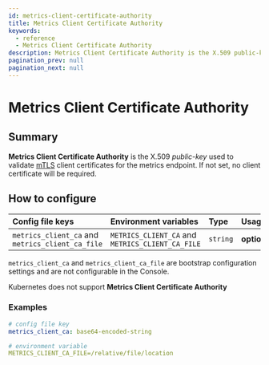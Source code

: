 ```yaml
---
id: metrics-client-certificate-authority
title: Metrics Client Certificate Authority
keywords:
  - reference
  - Metrics Client Certificate Authority
description: Metrics Client Certificate Authority is the X.509 public-key used to validate [mTLS](https://en.wikipedia.org/wiki/Mutual_authentication) client certificates for the metrics endpoint.
pagination_prev: null
pagination_next: null
---
```



# Metrics Client Certificate Authority

## Summary

**Metrics Client Certificate Authority** is the X.509 _public-key_ used to validate [mTLS](https://en.wikipedia.org/wiki/Mutual_authentication) client certificates for the metrics endpoint. If not set, no client certificate will be required.

## How to configure

<Tabs>
<TabItem value="Core" label="Core">

| **Config file keys** | **Environment variables** | **Type** | **Usage** |
| :-- | :-- | :-- | :-- |
| `metrics_client_ca` and `metrics_client_ca_file` | `METRICS_CLIENT_CA` and `METRICS_CLIENT_CA_FILE` | `string` | **optional** |

</TabItem>
<TabItem value="Enterprise" label="Enterprise">

`metrics_client_ca` and `metrics_client_ca_file` are bootstrap configuration settings and are not configurable in the Console.

</TabItem>
<TabItem value="Kubernetes" label="Kubernetes">

Kubernetes does not support **Metrics Client Certificate Authority**

</TabItem>
</Tabs>

### Examples

```yaml
# config file key
metrics_client_ca: base64-encoded-string

# environment variable
METRICS_CLIENT_CA_FILE=/relative/file/location
```
